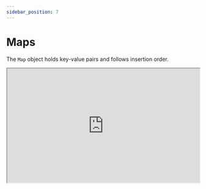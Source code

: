 ```yaml
---
sidebar_position: 7
---
```




# Maps

The `Map` object holds key-value pairs and follows insertion order. 

<iframe
    src="https://hlab.app/s/docs/simple_map_example"
    width="100%"
    height="300px"/>


**Any value** may be used as either the key or value. 

:::tip
`Maps` are similar to `Sets` but have differences.

Both however, use **insertion order**: the first element inserted takes the first index, and so on.

The most recent is the last index.
:::

A key in a `Map` is unique and can't be used more than once. 

Also note that `Map` objects are iterated over by key-value pairs in insertion order. 

:::note
Maps are required to be implemented such that access times are on average better than linear time.
<MathJaxContext>
<MathJax>
<p>This is very efficient because they can internally be represented as hash-tables with <span>{ "\\(\\Omega(1)\\)" }</span> time complexity. </p>

<p>A search tree can be <span>{ "\\(\\Omega(\\log(N))\\)" }</span>, and any other data structure can be used - if its better than <span>{ "\\(\\Omega(N)\\)" }</span></p>
</MathJax>
</MathJaxContext>
:::


Here are some basic `Map` operations:

<iframe
    src="https://hlab.app/s/docs/map_hbook"
    width="100%"
    height="600px"/>


### Objects vs Keys

`Objects` and `Maps` share the notion that they are formed via key-value pairs. 

Within both one can set keys to values, retrieve values, delete pairs, detect if a key is stored, and more.

:::info

Historically, `Object` in languages like JavaScript have been used as `Map` actually.
:::

Here are some important differences that can make `Maps` more efficient sometimes:


- **Accidental keys:** `Map` has no keys by default. It only contains what one puts in it. 

    - `Object` has default keys that can collide with explicit keys.

- **Key types:** `Map` keys can pair with any value. `Object` keys must be a `String`.

- **Key order:** `Maps` are in insertion order. `Object` orders can be more complex. 

- **Size:** `Map` size is easily found via the size property. `Objects` are not directly iterable. 
     - Hence, one has to create methods to find things such as size.

- **Performance:** `Map` performs better with frequent actions. `Object` is not optimized for frequent changes.

:::note
Regarding serialization/parsing, a downside of `Map` is that there is no native support for either.

One has to make their own, typically by using `JSON.stringify()` and `JSON.parse()`. 
:::


Another key difference is setting properties: 

- Setting `Object` properties works for `Map` objects as well, which can cause confusion.

:::tip

The correct usage for storing data in the `Map` object is through the `set(key, value)` method:

Remember to not use `Object` methods
:::

The corrected example:
<iframe
    src="https://hlab.app/s/docs/correctMap_hbook"
    width="100%"
    height="700px"/>

`Map` has many methods. We will list the most important ones:

- `Constructor`: `Map()`

- `get()` - Retrieve the value associated to the passed key 

- `clear()` - remove all key-value pairs!

- `keys()`, `values()` and `entries()` - returns an **iterator** object that goes over: keys, values and [key, value] arrays

- `forEach()` - effectively iterates over the key-value pairs in insertion order


:::info
`NaN` can actually be used as a key in a `Map`!
:::

A practical use is transforming an `Array` into a `Map`:

<iframe
    src="https://hlab.app/s/docs/map2_hbook"
    width="100%"
    height="400px"/>


Overall `Maps` are similar to: `Arrays`, `Objects` and even `Sets`. 

Over time, try out different data structures such as `Maps` and figure out the use-cases!